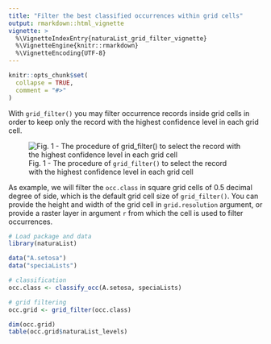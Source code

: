 ```yaml
---
title: "Filter the best classified occurrences within grid cells"
output: rmarkdown::html_vignette
vignette: >
  %\VignetteIndexEntry{naturaList_grid_filter_vignette}
  %\VignetteEngine{knitr::rmarkdown}
  %\VignetteEncoding{UTF-8}
---
```


```r
knitr::opts_chunk$set(
  collapse = TRUE,
  comment = "#>"
)
```

With `grid_filter()` you may filter occurrence records inside grid cells in order to keep only the record with the highest confidence level in each grid cell.

![Fig. 1 - The procedure of `grid_filter()` to select the record with the highest confidence level in each grid cell](../vignettes/grid_filter.png)

As example, we will filter the `occ.class` in square grid cells of 0.5 decimal degree of side, which is the default grid cell size of `grid_filter()`. You can provide the height and width of the grid cell in `grid.resolution` argument, or provide a raster layer in argument `r` from which the cell is used to filter occurrences.

```r
# Load package and data
library(naturaList)

data("A.setosa")
data("speciaLists")

# classification
occ.class <- classify_occ(A.setosa, speciaLists)

# grid filtering
occ.grid <- grid_filter(occ.class)

dim(occ.grid)
table(occ.grid$naturaList_levels)
```
